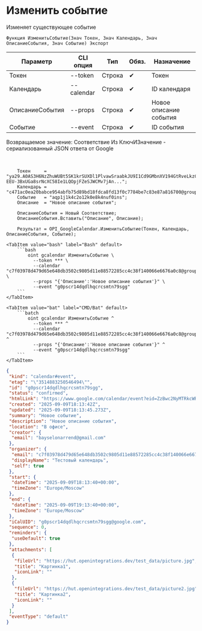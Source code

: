 ﻿---
sidebar_position: 6
description: Изменить событие и другие функции для работы с Google Calendar в Открытом пакете интеграций - бесплатной open-source библиотеке интеграций для 1С:Предприятие 8, OneScript и CLI
keywords: [1C, 1С, 1С:Предприятие, 1С:Предприятие 8.3, API, Интеграция, Сервисы, Обмен, OneScript, CLI, Google Calendar]
---


# Изменить событие
 Изменяет существующее событие



`Функция ИзменитьСобытие(Знач Токен, Знач Календарь, Знач ОписаниеСобытия, Знач Событие) Экспорт`

  | Параметр | CLI опция | Тип | Обяз. | Назначение |
  |-|-|-|-|-|
  | Токен | --token | Строка | &#x2714; | Токен |
  | Календарь | --calendar | Строка | &#x2714; | ID календаря |
  | ОписаниеСобытия | --props | Строка | &#x2714; | Новое описание события |
  | Событие | --event | Строка | &#x2714; | ID события |

  
  Возвращаемое значение:   Соответствие Из КлючИЗначение - сериализованный JSON ответа от Google

<br/>




```bsl title="Пример использования для 1С:Предприятие/OneScript"
    Токен     = "ya29.A0AS3H6NzZhuWUBt5SK1krSUXDl1PlvawSraabkJU9I1Cd9GMbnXV194GtRveLkzC4TFqpg8CjFqwe1CqV-EEU-3BxUGa8srNcXC58Ie1LQOpjFZeSJWCMv7jAn...";
    Календарь = "c471ac0ea20babce954abfb75d89bd18fdca8fd13f0c7784be7c83e87a816700@group.calendar.google.com";
    Событие   = "aqp1j1k4c2o12k0e8k4nuf0ins";
    Описание  = "Новое описание события";

    ОписаниеСобытия = Новый Соответствие;
    ОписаниеСобытия.Вставить("Описание", Описание);

    Результат = OPI_GoogleCalendar.ИзменитьСобытие(Токен, Календарь, ОписаниеСобытия, Событие);
```
    

 <Tabs>
  
    <TabItem value="bash" label="Bash" default>
        ```bash
            oint gcalendar ИзменитьСобытие \
              --token *** \
              --calendar "c7f03978d479d65e648db3502c9805d11e88572285cc4c38f140066e6676a0c8@group.calendar.google.com" \
              --props "{'Описание':'Новое описание события'}" \
              --event "g0pscr14dqdlhqcrcsmtn79sgg"
        ```
    </TabItem>
  
    <TabItem value="bat" label="CMD/Bat" default>
        ```batch
            oint gcalendar ИзменитьСобытие ^
              --token *** ^
              --calendar "c7f03978d479d65e648db3502c9805d11e88572285cc4c38f140066e6676a0c8@group.calendar.google.com" ^
              --props "{'Описание':'Новое описание события'}" ^
              --event "g0pscr14dqdlhqcrcsmtn79sgg"
        ```
    </TabItem>
</Tabs>


```json title="Результат"
{
 "kind": "calendar#event",
 "etag": "\"3514883250546494\"",
 "id": "g0pscr14dqdlhqcrcsmtn79sgg",
 "status": "confirmed",
 "htmlLink": "https://www.google.com/calendar/event?eid=ZzBwc2NyMTRkcWRsaHFjcmNzbXRuNzlzZ2cgYzdmMDM5NzhkNDc5ZDY1ZTY0OGRiMzUwMmM5ODA1ZDExZTg4NTcyMjg1Y2M0YzM4ZjE0MDA2NmU2Njc2YTBjOEBn",
 "created": "2025-09-09T18:13:42Z",
 "updated": "2025-09-09T18:13:45.273Z",
 "summary": "Новое событие",
 "description": "Новое описание события",
 "location": "В офисе",
 "creator": {
  "email": "bayselonarrend@gmail.com"
 },
 "organizer": {
  "email": "c7f03978d479d65e648db3502c9805d11e88572285cc4c38f140066e6676a0c8@group.calendar.google.com",
  "displayName": "Тестовый календарь",
  "self": true
 },
 "start": {
  "dateTime": "2025-09-09T18:13:40+00:00",
  "timeZone": "Europe/Moscow"
 },
 "end": {
  "dateTime": "2025-09-09T19:13:40+00:00",
  "timeZone": "Europe/Moscow"
 },
 "iCalUID": "g0pscr14dqdlhqcrcsmtn79sgg@google.com",
 "sequence": 0,
 "reminders": {
  "useDefault": true
 },
 "attachments": [
  {
   "fileUrl": "https://hut.openintegrations.dev/test_data/picture.jpg",
   "title": "Картинка1",
   "iconLink": ""
  },
  {
   "fileUrl": "https://hut.openintegrations.dev/test_data/picture2.jpg",
   "title": "Картинка2",
   "iconLink": ""
  }
 ],
 "eventType": "default"
}
```
